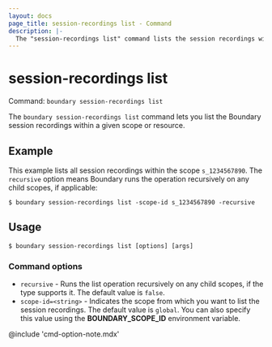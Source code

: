 ```yaml
---
layout: docs
page_title: session-recordings list - Command
description: |-
  The "session-recordings list" command lists the session recordings within a given scope or resource.
---
```


# session-recordings list

Command: `boundary session-recordings list`

The `boundary session-recordings list` command lets you list the Boundary session recordings within a given scope or resource.

## Example

This example lists all session recordings within the scope `s_1234567890`.
The `recursive` option means Boundary runs the operation recursively on any child scopes, if applicable:

```shell-session
$ boundary session-recordings list -scope-id s_1234567890 -recursive
```

## Usage

<CodeBlockConfig hideClipboard>

```shell-session
$ boundary session-recordings list [options] [args]
```

</CodeBlockConfig>

### Command options

- `recursive` - Runs the list operation recursively on any child scopes, if the type supports it.
The default value is `false`.
- `scope-id=<string>` - Indicates the scope from which you want to list the session recordings.
The default value is `global`.
You can also specify this value using the **BOUNDARY_SCOPE_ID** environment variable.

@include 'cmd-option-note.mdx'